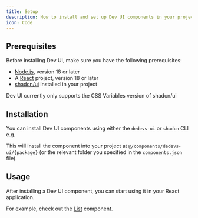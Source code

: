 ```yaml
---
title: Setup
description: How to install and set up Dev UI components in your project
icon: Code
---
```


## Prerequisites

Before installing Dev UI, make sure you have the following prerequisites:

- [Node.js](https://nodejs.org/en/download/), version 18 or later
- A [React](https://reactjs.org/docs/getting-started.html) project, version 18 or later
- [shadcn/ui](https://ui.shadcn.com/) installed in your project

<Callout type="info">
  Dev UI currently only supports the CSS Variables version of shadcn/ui
</Callout>

## Installation

You can install Dev UI components using either the `dedevs-ui` or `shadcn` CLI e.g.

<Installer packageName="{package}" />

This will install the component into your project at `@/components/dedevs-ui/{package}` (or the relevant folder you specified in the `components.json` file).

## Usage

After installing a Dev UI component, you can start using it in your React application.

For example, check out the [List](/list) component.

